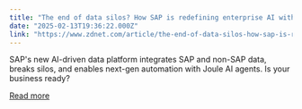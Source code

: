 ```yaml
---
title: "The end of data silos? How SAP is redefining enterprise AI with Joule and Databricks"
date: "2025-02-13T19:36:22.000Z"
link: "https://www.zdnet.com/article/the-end-of-data-silos-how-sap-is-redefining-enterprise-ai-with-joule-and-databricks/"
---
```


SAP's new AI-driven data platform integrates SAP and non-SAP data, breaks silos, and enables next-gen automation with Joule AI agents. Is your business ready?

[Read more](https://www.zdnet.com/article/the-end-of-data-silos-how-sap-is-redefining-enterprise-ai-with-joule-and-databricks/)
